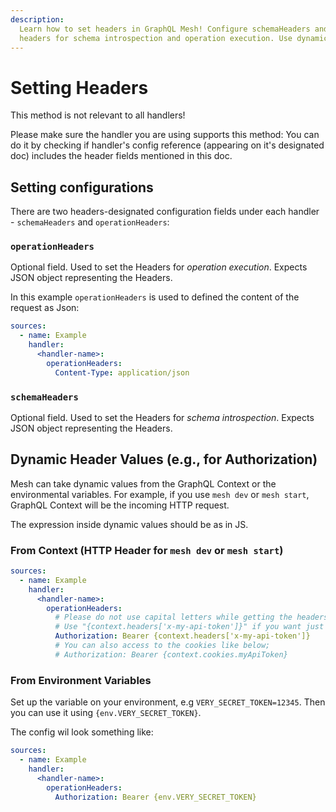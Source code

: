 ```yaml
---
description:
  Learn how to set headers in GraphQL Mesh! Configure schemaHeaders and operationHeaders to control
  headers for schema introspection and operation execution. Use dynamic values for authentication.
---
```



# Setting Headers

<Callout emoji="⚠️" type="warning">
  This method is not relevant to all handlers!

Please make sure the handler you are using supports this method: You can do it by checking if
handler's config reference (appearing on it's designated doc) includes the header fields mentioned
in this doc.

</Callout>

## Setting configurations

There are two headers-designated configuration fields under each handler - `schemaHeaders` and
`operationHeaders`:

### `operationHeaders`

Optional field. Used to set the Headers for _operation execution_. Expects JSON object representing
the Headers.

In this example `operationHeaders` is used to defined the content of the request as Json:

```yaml filename=".meshrc.yaml" {5-6}
sources:
  - name: Example
    handler:
      <handler-name>:
        operationHeaders:
          Content-Type: application/json
```

### `schemaHeaders`

Optional field. Used to set the Headers for _schema introspection_. Expects JSON object representing
the Headers.

## Dynamic Header Values (e.g., for Authorization)

Mesh can take dynamic values from the GraphQL Context or the environmental variables. For example,
if you use `mesh dev` or `mesh start`, GraphQL Context will be the incoming HTTP request.

The expression inside dynamic values should be as in JS.

### From Context (HTTP Header for `mesh dev` or `mesh start`)

```yaml filename=".meshrc.yaml"
sources:
  - name: Example
    handler:
      <handler-name>:
        operationHeaders:
          # Please do not use capital letters while getting the headers
          # Use "{context.headers['x-my-api-token']}" if you want just the value of the header
          Authorization: Bearer {context.headers['x-my-api-token']}
          # You can also access to the cookies like below;
          # Authorization: Bearer {context.cookies.myApiToken}
```

### From Environment Variables

Set up the variable on your environment, e.g `VERY_SECRET_TOKEN=12345`. Then you can use it using
`{env.VERY_SECRET_TOKEN}`.

The config wil look something like:

```yaml filename=".meshrc.yaml" {6}
sources:
  - name: Example
    handler:
      <handler-name>:
        operationHeaders:
          Authorization: Bearer {env.VERY_SECRET_TOKEN}
```
